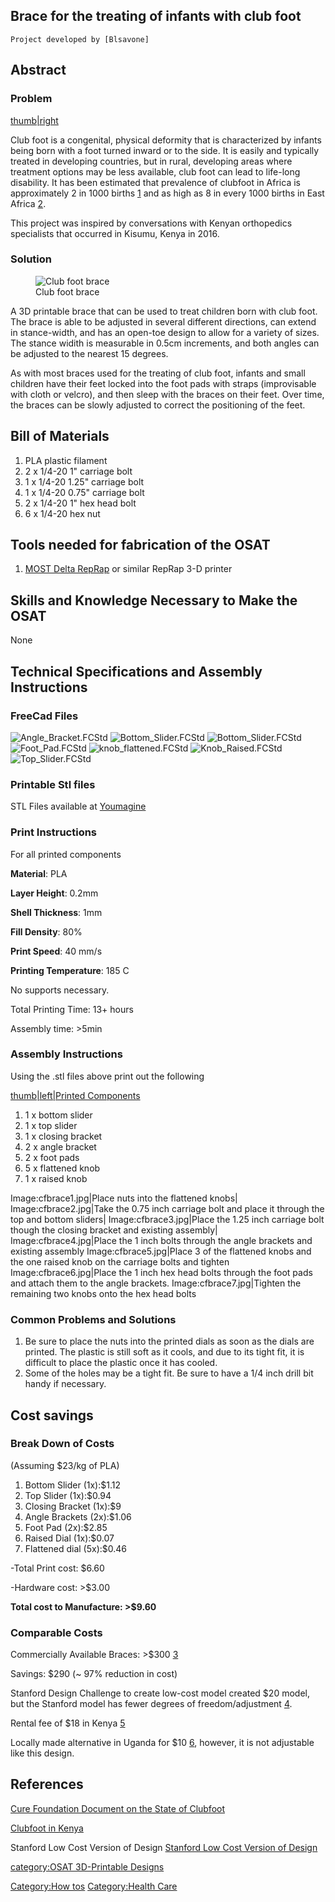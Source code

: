 {{777}}
==Brace for the treating of infants with club foot==
 Project developed by [Blsavone]
{{status-design}}

==Abstract==

=== Problem ===

[[image:clubfoot.jpg|thumb|right]]

Club foot is a congenital, physical deformity that is characterized by infants being born with a foot turned inward or to the side. It is easily and typically treated in developing countries, but in rural, developing areas where treatment options may be less available, club foot can lead to life-long disability. It has been estimated that prevalence of clubfoot in Africa is approximately 2 in 1000 births [https://cure.org/downloads/site/clubfoot/ccw-creating_a_countrywide_program_model.pdf] and as high as 8 in every 1000 births in East Africa [http://www.omicsonline.org/open-access/perceptions-regarding-medical-management-of-clubfoot-in-kenya-2329-9096-1000309.php?aid=64785].

This project was inspired by conversations with Kenyan orthopedics specialists that occurred in Kisumu, Kenya in 2016.

=== Solution ===
[[Image:clubfootbracefinal.jpg|thumb|Club foot brace]]

A 3D printable brace that can be used to treat children born with club foot. The brace is able to be adjusted in several different directions, can extend in stance-width, and has an open-toe design to allow for a variety of sizes. The stance widith is measurable in 0.5cm increments, and both angles can be adjusted to the nearest 15 degrees.

As with most braces used for the treating of club foot, infants and small children have their feet locked into the foot pads with straps (improvisable with cloth or velcro), and then sleep with the braces on their feet. Over time, the braces can be slowly adjusted to correct the positioning of the feet.

== Bill of Materials==
#PLA plastic filament
# 2 x 1/4-20 1" carriage bolt
# 1 x 1/4-20 1.25" carriage bolt
# 1 x 1/4-20 0.75" carriage bolt
# 2 x 1/4-20 1" hex head bolt
# 6 x 1/4-20 hex nut

== Tools needed for fabrication of the OSAT==
# [[Athena Build Overview| MOST Delta RepRap]] or similar RepRap 3-D printer

== Skills and Knowledge Necessary to Make the OSAT ==
None

== Technical Specifications and Assembly Instructions==

===FreeCad Files===
[[File:Angle_Bracket.FCStd]]
[[File:Bottom_Slider.FCStd]]
[[File:Bottom_Slider.FCStd]]
[[File:Foot_Pad.FCStd]]
[[File:knob_flattened.FCStd]]
[[File:Knob_Raised.FCStd]]
[[File:Top_Slider.FCStd]]

===Printable Stl files===
STL Files available at [https://www.youmagine.com/designs/braces-for-children-with-club-foot Youmagine]

===Print Instructions===
For all printed components

'''Material''': PLA

'''Layer Height''': 0.2mm

'''Shell Thickness''': 1mm

'''Fill Density''': 80%

'''Print Speed''': 40 mm/s

'''Printing Temperature''': 185 C

No supports necessary.

Total Printing Time: 13+ hours

Assembly time: >5min

===Assembly Instructions===
Using the .stl files above print out the following

[[image:cfbracecomponents.jpg|thumb|left|Printed Components]]

#1 x bottom slider
#1 x top slider
#1 x closing bracket
#2 x angle bracket
#2 x foot pads
#5 x flattened knob
#1 x raised knob

<gallery caption="Assembly of Foot Brace">
Image:cfbrace1.jpg|Place nuts into the flattened knobs|
Image:cfbrace2.jpg|Take the 0.75 inch carriage bolt and place it through the top and bottom sliders|
Image:cfbrace3.jpg|Place the 1.25 inch carriage bolt though the closing bracket and existing assembly|
Image:cfbrace4.jpg|Place the 1 inch bolts through the angle brackets and existing assembly
Image:cfbrace5.jpg|Place 3 of the flattened knobs and the one raised knob on the carriage bolts and tighten
Image:cfbrace6.jpg|Place the 1 inch hex head bolts through the foot pads and attach them to the angle brackets.
Image:cfbrace7.jpg|Tighten the remaining two knobs onto the hex head bolts
</gallery>

=== Common Problems and Solutions===

#Be sure to place the nuts into the printed dials as soon as the dials are printed. The plastic is still soft as it cools, and due to its tight fit, it is difficult to place the plastic once it has cooled.
#Some of the holes may be a tight fit. Be sure to have a 1/4 inch drill bit handy if necessary.

== Cost savings==

===Break Down of Costs===
(Assuming $23/kg of PLA)
#Bottom Slider (1x):$1.12
#Top Slider (1x):$0.94
#Closing Bracket (1x):$9
#Angle Brackets (2x):$1.06
#Foot Pad (2x):$2.85
#Raised Dial (1x):$0.07
#Flattened dial (5x):$0.46

-Total Print cost: $6.60

-Hardware cost: >$3.00

'''Total cost to Manufacture: >$9.60'''

===Comparable Costs===

Commercially Available Braces: >$300 [https://www.ncbi.nlm.nih.gov/pmc/articles/PMC2958265/]

Savings: $290 (~ 97% reduction in cost)


Stanford Design Challenge to create low-cost model created $20 model, but the Stanford model has fewer degrees of freedom/adjustment [http://www.stanforddaily.com/2014/01/28/stanford-designers-treat-clubfoot-abroad/].

Rental fee of $18 in Kenya [http://www.omicsonline.org/open-access/perceptions-regarding-medical-management-of-clubfoot-in-kenya-2329-9096-1000309.php?aid=64785]

Locally made alternative in Uganda for $10 [https://www.ncbi.nlm.nih.gov/pmc/articles/PMC2958265/], however, it is not adjustable like this design.

==References==


[https://cure.org/downloads/site/clubfoot/ccw-creating_a_countrywide_program_model.pdf Cure Foundation Document on the State of Clubfoot]

[https://www.ncbi.nlm.nih.gov/pmc/articles/PMC4276378/ Clubfoot in Kenya]

Stanford Low Cost Version of Design
[http://www.stanforddaily.com/2014/01/28/stanford-designers-treat-clubfoot-abroad/ Stanford Low Cost Version of Design]

<references/> 



[[Category:How tos]]
[[Category:Health Care]]

</nowiki>

[[category:OSAT 3D-Printable Designs]]